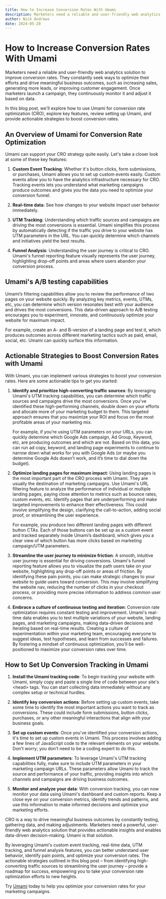 ```yaml
---
title: How to Increase Conversion Rates With Umami
description: Marketers need a reliable and user-friendly web analytics solution to improve conversion rates.
author: Nick Andrews
date: 2024-05-20
---
```


# How to Increase Conversion Rates With Umami

Marketers need a reliable and user-friendly web analytics solution to improve conversion rates. They constantly seek ways to optimize their efforts and drive meaningful business outcomes, such as increasing sales, generating more leads, or improving customer engagement. Once marketers launch a campaign, they continuously monitor it and adjust it based on data.

In this blog post, we'll explore how to use Umami for conversion rate optimization (CRO), explore key features, review setting up Umami, and provide actionable strategies to boost conversion rates.

## An Overview of Umami for Conversion Rate Optimization

Umami can support your CRO strategy quite easily. Let's take a closer look at some of these key features:

1. **Custom Event Tracking**: Whether it's button clicks, form submissions, or purchases, Umami allows you to set up custom events easily. Custom events allow you to have the analytics infrastructure necessary for CRO. Tracking events lets you understand what marketing campaigns produce outcomes and gives you the data you need to optimize your conversion funnel.

2. **Real-time data**: See how changes to your website impact user behavior immediately.

3. **UTM Tracking**: Understanding which traffic sources and campaigns are driving the most conversions is essential. Umami simplifies this process by automatically detecting if the traffic you drive to your website has UTM parameters in the URL. You can quickly determine which channels and initiatives yield the best results.

4. **Funnel Analysis**: Understanding the user journey is critical to CRO. Umami's funnel reporting feature visually represents the user journey, highlighting drop-off points and areas where users abandon your conversion process.

## Umami's A/B testing capabilities

Umami’s filtering capabilities allow you to review the performance of two pages on your website quickly. By analyzing key metrics, events, UTMs, etc,  you can determine which version resonates best with your audience and drives the most conversions. This data-driven approach to A/B testing encourages you to experiment, innovate, and continuously optimize your website for maximum impact.

For example, create an A- and B-version of a landing page and test it, which produces outcomes across different marketing tactics such as paid, email, social, etc. Umami can quickly surface this information.

## Actionable Strategies to Boost Conversion Rates with Umami

With Umami, you can implement various strategies to boost your conversion rates. Here are some actionable tips to get you started:

1. **Identify and prioritize high-converting traffic sources**: By leveraging Umami's UTM tracking capabilities, you can determine which traffic sources and campaigns drive the most conversions. Once you've identified these high-performing channels, double down on your efforts and allocate more of your marketing budget to them. This targeted approach ensures that you maximize your ROI and focus on the most profitable areas of your marketing mix.

    For example, if you’re using UTM parameters on your URLs, you can quickly determine which Google Ads campaign, Ad Group, Keyword, etc, are producing outcomes and which are not. Based on this data, you can run ad copy, keyword, and landing page experiments to continue to narrow down what works for you with Google Ads (or maybe you determine Google Ads doesn’t work, and it’s time to dial down the budget).

2. **Optimize landing pages for maximum impact**: Using landing pages is the most important part of the CRO process with Umami. They are usually the destination of marketing campaigns. Use Umami's URL filtering feature to analyze the performance of individual or multiple landing pages, paying close attention to metrics such as bounce rates, custom events, etc. Identify pages that are underperforming and make targeted improvements to enhance their effectiveness. This could involve simplifying the design, clarifying the call-to-action, adding social proof, or streamlining the user experience.

    For example, you produce two different landing pages with different button CTAs. Each of those buttons can be set up as a custom event and tracked separately inside Umami’s dashboard, which gives you a clear view of which button has more clicks based on marketing campaign/UTM parameters.

3. **Streamline the user journey to minimize friction**: A smooth, intuitive user journey is essential for driving conversions. Umami's funnel reporting feature allows you to visualize the path users take on your website, highlighting any drop-off points or areas of friction. By identifying these pain points, you can make strategic changes to your website to guide users toward conversion. This may involve simplifying the website nav, reducing the number of clicks in your checkout process, or providing more precise information to address common user concerns.

4. **Embrace a culture of continuous testing and iteration**: Conversion rate optimization requires constant testing and improvement. Umami's real-time data enables you to test multiple variations of your website, landing pages, and marketing campaigns, making data-driven decisions and iterating based on real-time results. Creating a culture of experimentation within your marketing team, encouraging everyone to suggest ideas, test hypotheses, and learn from successes and failures. By fostering a mindset of continuous optimization, you'll be well-positioned to maximize your conversion rates over time.

## How to Set Up Conversion Tracking in Umami

1. **Install the Umami tracking code**: To begin tracking your website with Umami, simply copy and paste a single line of code between your site's &lt;head&gt; tags. You can start collecting data immediately without any complex setup or technical hurdles.

2. **Identify key conversion actions**: Before setting up custom events, take some time to identify the most important actions you want to track as conversions. These could include form submissions, button clicks, purchases, or any other meaningful interactions that align with your business goals.

3. **Set up custom events**: Once you've identified your conversion actions, it's time to set up custom events in Umami. This process involves adding a few lines of JavaScript code to the relevant elements on your website. Don't worry; you don’t need to be a coding expert to do this.

4. **Implement UTM parameters**: To leverage Umami's UTM tracking capabilities fully, make sure to include UTM parameters in your marketing campaign URLs. These parameters allow Umami to track the source and performance of your traffic, providing insights into which channels and campaigns are driving business outcomes.

5. **Monitor and analyze your data**: With conversion tracking, you can now monitor your data using Umami's dashboard and custom reports. Keep a close eye on your conversion metrics, identify trends and patterns, and use this information to make informed decisions and optimize your marketing efforts.

CRO is a way to drive meaningful business outcomes by constantly testing, gathering data, and making adjustments. Marketers need a powerful, user-friendly web analytics solution that provides actionable insights and enables data-driven decision-making. Umami is that solution.

By leveraging Umami's custom event tracking, real-time data, UTM tracking, and funnel analysis features, you can better understand user behavior, identify pain points, and optimize your conversion rates. The actionable strategies outlined in this blog post – from identifying high-converting traffic sources to streamlining the user journey – provide a roadmap for success, empowering you to take your conversion rate optimization efforts to new heights.

Try [Umami](https://cloud.umami.is/signup?ref=umami-blog) today to help you optimize your conversion rates for your marketing campaigns.

